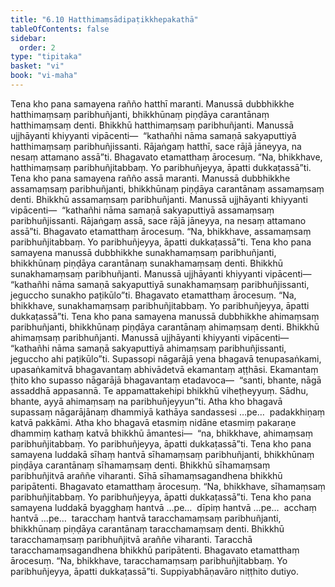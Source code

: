 ```yaml
---
title: "6.10 Hatthimaṃsādipaṭikkhepakathā"
tableOfContents: false
sidebar:
  order: 2
type: "tipitaka"
basket: "vi"
book: "vi-maha"
---
```



<DynamicBreadcrumb />

<Division number="281" book="vi-maha">

<Paragraph number="1271" book="vi-maha">
Tena kho pana samayena rañño hatthī maranti. Manussā dubbhikkhe hatthimaṃsaṃ paribhuñjanti, bhikkhūnaṃ piṇḍāya carantānaṃ hatthimaṃsaṃ denti. Bhikkhū hatthimaṃsaṃ paribhuñjanti. Manussā ujjhāyanti khiyyanti vipācenti—  “kathañhi nāma samaṇā sakyaputtiyā hatthimaṃsaṃ paribhuñjissanti. Rājaṅgaṃ hatthī, sace rājā jāneyya, na nesaṃ attamano assā”ti. Bhagavato etamatthaṃ ārocesuṃ. “Na, bhikkhave, hatthimaṃsaṃ paribhuñjitabbaṃ. Yo paribhuñjeyya, āpatti dukkaṭassā”ti.
</Paragraph>

<Paragraph number="1272" book="vi-maha">
Tena kho pana samayena rañño assā maranti. Manussā dubbhikkhe assamaṃsaṃ paribhuñjanti, bhikkhūnaṃ piṇḍāya carantānaṃ assamaṃsaṃ denti. Bhikkhū assamaṃsaṃ paribhuñjanti. Manussā ujjhāyanti khiyyanti vipācenti—  “kathañhi nāma samaṇā sakyaputtiyā assamaṃsaṃ paribhuñjissanti. Rājaṅgaṃ assā, sace rājā jāneyya, na nesaṃ attamano assā”ti. Bhagavato etamatthaṃ ārocesuṃ. “Na, bhikkhave, assamaṃsaṃ paribhuñjitabbaṃ. Yo paribhuñjeyya, āpatti dukkaṭassā”ti.
</Paragraph>

<Paragraph number="1273" book="vi-maha">
Tena kho pana samayena manussā dubbhikkhe sunakhamaṃsaṃ paribhuñjanti, bhikkhūnaṃ piṇḍāya carantānaṃ sunakhamaṃsaṃ denti. Bhikkhū sunakhamaṃsaṃ paribhuñjanti. Manussā ujjhāyanti khiyyanti vipācenti—  “kathañhi nāma samaṇā sakyaputtiyā sunakhamaṃsaṃ paribhuñjissanti, jeguccho sunakho paṭikūlo”ti. Bhagavato etamatthaṃ ārocesuṃ. “Na, bhikkhave, sunakhamaṃsaṃ paribhuñjitabbaṃ. Yo paribhuñjeyya, āpatti dukkaṭassā”ti.
</Paragraph>

<Paragraph number="1274" book="vi-maha">
Tena kho pana samayena manussā dubbhikkhe ahimaṃsaṃ paribhuñjanti, bhikkhūnaṃ piṇḍāya carantānaṃ ahimaṃsaṃ denti. Bhikkhū ahimaṃsaṃ paribhuñjanti. Manussā ujjhāyanti khiyyanti vipācenti—  “kathañhi nāma samaṇā sakyaputtiyā ahimaṃsaṃ paribhuñjissanti, jeguccho ahi paṭikūlo”ti. Supassopi nāgarājā yena bhagavā tenupasaṅkami, upasaṅkamitvā bhagavantaṃ abhivādetvā ekamantaṃ aṭṭhāsi. Ekamantaṃ ṭhito kho supasso nāgarājā bhagavantaṃ etadavoca—  “santi, bhante, nāgā assaddhā appasannā. Te appamattakehipi bhikkhū viheṭheyyuṃ. Sādhu, bhante, ayyā ahimaṃsaṃ na paribhuñjeyyun”ti. Atha kho bhagavā supassaṃ nāgarājānaṃ dhammiyā kathāya sandassesi …pe…  padakkhiṇaṃ katvā pakkāmi. Atha kho bhagavā etasmiṃ nidāne etasmiṃ pakaraṇe dhammiṃ kathaṃ katvā bhikkhū āmantesi—  “na, bhikkhave, ahimaṃsaṃ paribhuñjitabbaṃ. Yo paribhuñjeyya, āpatti dukkaṭassā”ti.
</Paragraph>

<Paragraph number="1275" book="vi-maha">
Tena kho pana samayena luddakā sīhaṃ hantvā sīhamaṃsaṃ paribhuñjanti, bhikkhūnaṃ piṇḍāya carantānaṃ sīhamaṃsaṃ denti. Bhikkhū sīhamaṃsaṃ paribhuñjitvā araññe viharanti. Sīhā sīhamaṃsagandhena bhikkhū paripātenti. Bhagavato etamatthaṃ ārocesuṃ. “Na, bhikkhave, sīhamaṃsaṃ paribhuñjitabbaṃ. Yo paribhuñjeyya, āpatti dukkaṭassā”ti.
</Paragraph>

<Paragraph number="1276" book="vi-maha">
Tena kho pana samayena luddakā byagghaṃ hantvā …pe…  dīpiṃ hantvā …pe…  acchaṃ hantvā …pe…  taracchaṃ hantvā taracchamaṃsaṃ paribhuñjanti, bhikkhūnaṃ piṇḍāya carantānaṃ taracchamaṃsaṃ denti. Bhikkhū taracchamaṃsaṃ paribhuñjitvā araññe viharanti. Taracchā taracchamaṃsagandhena bhikkhū paripātenti. Bhagavato etamatthaṃ ārocesuṃ. “Na, bhikkhave, taracchamaṃsaṃ paribhuñjitabbaṃ. Yo paribhuñjeyya, āpatti dukkaṭassā”ti.

</Paragraph>
</Division>

<Paragraph number="1277" type="center" book="vi-maha">
Suppiyabhāṇavāro niṭṭhito dutiyo.
</Paragraph>